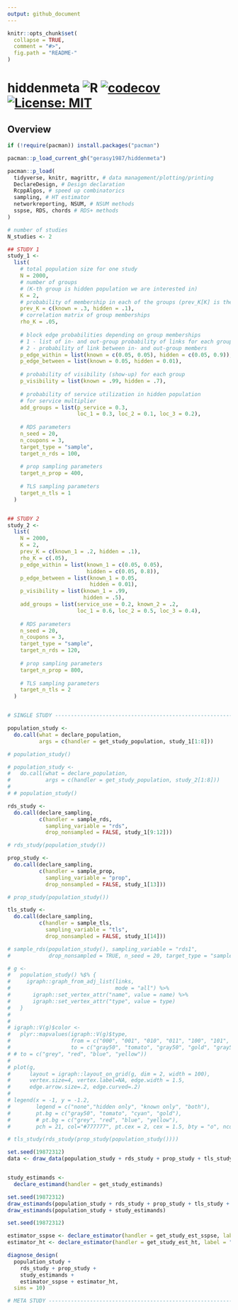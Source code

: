```yaml
---
output: github_document
---
```


```r
knitr::opts_chunk$set(
  collapse = TRUE,
  comment = "#>",
  fig.path = "README-"
)
```

# hiddenmeta ![R](https://github.com/gerasy1987/hiddenmeta/workflows/R/badge.svg) [![codecov](https://codecov.io/gh/gerasy1987/hiddenmeta/branch/main/graph/badge.svg?token=ZG9A64Q0A1)](https://codecov.io/gh/gerasy1987/hiddenmeta) [![License: MIT](https://img.shields.io/badge/License-MIT-yellow.svg)](https://github.com/gerasy1987/hiddenmeta/blob/main/LICENSE)

## Overview

```r

if (!require(pacman)) install.packages("pacman")

pacman::p_load_current_gh("gerasy1987/hiddenmeta")

pacman::p_load(
  tidyverse, knitr, magrittr, # data management/plotting/printing
  DeclareDesign, # Design declaration
  RcppAlgos, # speed up combinatorics
  sampling, # HT estimator
  networkreporting, NSUM, # NSUM methods
  sspse, RDS, chords # RDS+ methods
)

# number of studies
N_studies <- 2

## STUDY 1
study_1 <- 
  list(
    # total population size for one study
    N = 2000,
    # number of groups
    # (K-th group is hidden population we are interested in)
    K = 2,
    # probability of membership in each of the groups (prev_K[K] is the true prevalence)
    prev_K = c(known = .3, hidden = .1),
    # correlation matrix of group memberships
    rho_K = .05,
    
    # block edge probabilities depending on group memberships
    # 1 - list of in- and out-group probability of links for each group
    # 2 - probability of link between in- and out-group members
    p_edge_within = list(known = c(0.05, 0.05), hidden = c(0.05, 0.9)),
    p_edge_between = list(known = 0.05, hidden = 0.01),
    
    # probability of visibility (show-up) for each group
    p_visibility = list(known = .99, hidden = .7),
    
    # probability of service utilization in hidden population
    # for service multiplier
    add_groups = list(p_service = 0.3, 
                      loc_1 = 0.3, loc_2 = 0.1, loc_3 = 0.2),
    
    # RDS parameters
    n_seed = 20,
    n_coupons = 3,
    target_type = "sample",
    target_n_rds = 100,
    
    # prop sampling parameters
    target_n_prop = 400,
    
    # TLS sampling parameters
    target_n_tls = 1
  )


## STUDY 2
study_2 <- 
  list(
    N = 2000,
    K = 2,
    prev_K = c(known_1 = .2, hidden = .1),
    rho_K = c(.05),
    p_edge_within = list(known_1 = c(0.05, 0.05),
                         hidden = c(0.05, 0.8)),
    p_edge_between = list(known_1 = 0.05, 
                          hidden = 0.01),
    p_visibility = list(known_1 = .99,
                        hidden = .5),
    add_groups = list(service_use = 0.2, known_2 = .2,
                      loc_1 = 0.6, loc_2 = 0.5, loc_3 = 0.4),
    
    # RDS parameters
    n_seed = 20,
    n_coupons = 3,
    target_type = "sample",
    target_n_rds = 120,
    
    # prop sampling parameters
    target_n_prop = 800,
    
    # TLS sampling parameters
    target_n_tls = 2
  )


# SINGLE STUDY --------------------------------------------------------------------------------

population_study <-
  do.call(what = declare_population,
          args = c(handler = get_study_population, study_1[1:8]))

# population_study()

# population_study <-
#   do.call(what = declare_population,
#           args = c(handler = get_study_population, study_2[1:8]))
# 
# # population_study()

rds_study <- 
  do.call(declare_sampling,
          c(handler = sample_rds, 
            sampling_variable = "rds",
            drop_nonsampled = FALSE, study_1[9:12]))

# rds_study(population_study())

prop_study <- 
  do.call(declare_sampling,
          c(handler = sample_prop, 
            sampling_variable = "prop",
            drop_nonsampled = FALSE, study_1[13]))

# prop_study(population_study())

tls_study <- 
  do.call(declare_sampling,
          c(handler = sample_tls, 
            sampling_variable = "tls",
            drop_nonsampled = FALSE, study_1[14]))

# sample_rds(population_study(), sampling_variable = "rds1", 
#            drop_nonsampled = TRUE, n_seed = 20, target_type = "sample", target_n_rds = 100)

# g <- 
#   population_study() %$% {
#     igraph::graph_from_adj_list(links, 
#                                 mode = "all") %>% 
#       igraph::set_vertex_attr("name", value = name) %>%
#       igraph::set_vertex_attr("type", value = type)
#   }
# 
# 
# igraph::V(g)$color <- 
#   plyr::mapvalues(igraph::V(g)$type, 
#                   from = c("000", "001", "010", "011", "100", "101", "110", "111"), 
#                   to = c("gray50", "tomato", "gray50", "gold", "gray50", "gold", "gray50", "gold"))
# # to = c("grey", "red", "blue", "yellow"))
# 
# plot(g, 
#      layout = igraph::layout_on_grid(g, dim = 2, width = 100), 
#      vertex.size=4, vertex.label=NA, edge.width = 1.5,
#      edge.arrow.size=.2, edge.curved=.2) 
# 
# legend(x = -1, y = -1.2, 
#        legend = c("none","hidden only", "known only", "both"), 
#        pt.bg = c("gray50", "tomato", "cyan", "gold"),
#        # pt.bg = c("grey", "red", "blue", "yellow"), 
#        pch = 21, col="#777777", pt.cex = 2, cex = 1.5, bty = "o", ncol = 4)

# tls_study(rds_study(prop_study(population_study())))

set.seed(19872312)
data <- draw_data(population_study + rds_study + prop_study + tls_study)


study_estimands <- 
  declare_estimand(handler = get_study_estimands)

set.seed(19872312)
draw_estimands(population_study + rds_study + prop_study + tls_study + study_estimands)
draw_estimands(population_study + study_estimands)

set.seed(19872312)

estimator_sspse <- declare_estimator(handler = get_study_est_sspse, label = "sspse")
estimator_ht <- declare_estimator(handler = get_study_est_ht, label = "ht")

diagnose_design(
  population_study + 
    rds_study + prop_study + 
    study_estimands + 
    estimator_sspse + estimator_ht, 
  sims = 10)

# META STUDY ----------------------------------------------------------------------------------

```
